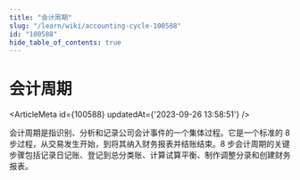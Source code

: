 ```yaml
---
title: "会计周期"
slug: "/learn/wiki/accounting-cycle-100588"
id: "100588"
hide_table_of_contents: true
---
```



# 会计周期

<ArticleMeta id={100588} updatedAt={'2023-09-26 13:58:51'} />
<div className='border-solid border-b border-t-0 my-4 border-[var(--ifm-color-gray-300)]' />

会计周期是指识别、分析和记录公司会计事件的一个集体过程。它是一个标准的 8 步过程，从交易发生开始，到将其纳入财务报表并结账结束。8 步会计周期的关键步骤包括记录日记账、登记到总分类账、计算试算平衡、制作调整分录和创建财务报表。
